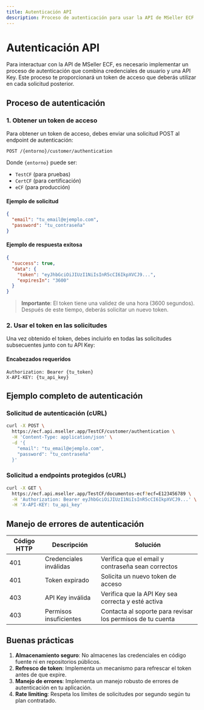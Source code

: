 ```yaml
---
title: Autenticación API
description: Proceso de autenticación para usar la API de MSeller ECF
---
```


# Autenticación API

Para interactuar con la API de MSeller ECF, es necesario implementar un proceso de autenticación que combina credenciales de usuario y una API Key. Este proceso te proporcionará un token de acceso que deberás utilizar en cada solicitud posterior.

## Proceso de autenticación

### 1. Obtener un token de acceso

Para obtener un token de acceso, debes enviar una solicitud POST al endpoint de autenticación:

```
POST /{entorno}/customer/authentication
```

Donde `{entorno}` puede ser:

- `TestCF` (para pruebas)
- `CertCF` (para certificación)
- `eCF` (para producción)

#### Ejemplo de solicitud

```json
{
  "email": "tu_email@ejemplo.com",
  "password": "tu_contraseña"
}
```

#### Ejemplo de respuesta exitosa

```json
{
  "success": true,
  "data": {
    "token": "eyJhbGciOiJIUzI1NiIsInR5cCI6IkpXVCJ9...",
    "expiresIn": "3600"
  }
}
```

> **Importante**: El token tiene una validez de una hora (3600 segundos). Después de este tiempo, deberás solicitar un nuevo token.

### 2. Usar el token en las solicitudes

Una vez obtenido el token, debes incluirlo en todas las solicitudes subsecuentes junto con tu API Key:

#### Encabezados requeridos

```
Authorization: Bearer {tu_token}
X-API-KEY: {tu_api_key}
```

## Ejemplo completo de autenticación

### Solicitud de autenticación (cURL)

```bash
curl -X POST \
  https://ecf.api.mseller.app/TestCF/customer/authentication \
  -H 'Content-Type: application/json' \
  -d '{
    "email": "tu_email@ejemplo.com",
    "password": "tu_contraseña"
  }'
```

### Solicitud a endpoints protegidos (cURL)

```bash
curl -X GET \
  https://ecf.api.mseller.app/TestCF/documentos-ecf?ecf=E123456789 \
  -H 'Authorization: Bearer eyJhbGciOiJIUzI1NiIsInR5cCI6IkpXVCJ9...' \
  -H 'X-API-KEY: tu_api_key'
```

## Manejo de errores de autenticación

| Código HTTP | Descripción            | Solución                                                   |
| ----------- | ---------------------- | ---------------------------------------------------------- |
| 401         | Credenciales inválidas | Verifica que el email y contraseña sean correctos          |
| 401         | Token expirado         | Solicita un nuevo token de acceso                          |
| 403         | API Key inválida       | Verifica que la API Key sea correcta y esté activa         |
| 403         | Permisos insuficientes | Contacta al soporte para revisar los permisos de tu cuenta |

## Buenas prácticas

1. **Almacenamiento seguro**: No almacenes las credenciales en código fuente ni en repositorios públicos.
2. **Refresco de token**: Implementa un mecanismo para refrescar el token antes de que expire.
3. **Manejo de errores**: Implementa un manejo robusto de errores de autenticación en tu aplicación.
4. **Rate limiting**: Respeta los límites de solicitudes por segundo según tu plan contratado.
